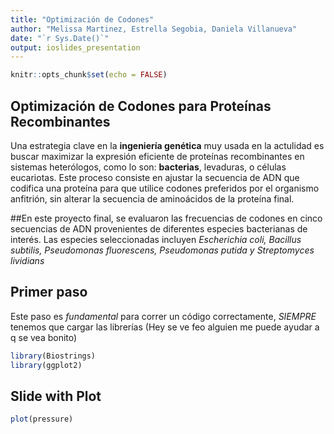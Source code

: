 ```yaml
---
title: "Optimización de Codones"
author: "Melissa Martinez, Estrella Segobia, Daniela Villanueva"
date: "`r Sys.Date()`"
output: ioslides_presentation
---
```


```r
knitr::opts_chunk$set(echo = FALSE)
```

## Optimización de Codones para Proteínas Recombinantes

Una estrategia clave en la **ingeniería genética** muy usada en la actulidad es buscar maximizar la expresión eficiente de proteínas recombinantes en sistemas heterólogos, como lo son: **bacterias**, levaduras, o células eucariotas. Este proceso consiste en ajustar la secuencia de ADN que codifica una proteína para que utilice codones preferidos por el organismo anfitrión, sin alterar la secuencia de aminoácidos de la proteína final.

##En este proyecto final, se evaluaron las frecuencias de codones en cinco secuencias de ADN provenientes de diferentes especies bacterianas de interés. Las especies seleccionadas incluyen *Escherichia coli, Bacillus subtilis, Pseudomonas fluorescens, Pseudomonas putida y Streptomyces lividians*


## Primer paso 
Este paso es *fundamental* para correr un código correctamente, *SIEMPRE* tenemos que cargar las librerías (Hey se ve feo alguien me puede ayudar a q se vea bonito)


```r
library(Biostrings)
library(ggplot2)
```

## Slide with Plot

```r
plot(pressure)
```
